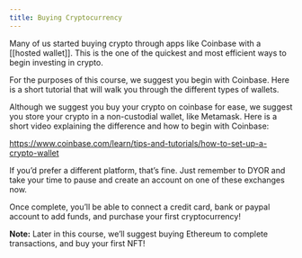 ```yaml
---
title: Buying Cryptocurrency
---
```




Many of us started buying crypto through apps like Coinbase with a [[hosted wallet]]. This is the one of the quickest and most efficient ways to begin investing in crypto.

For the purposes of this course, we suggest you begin with Coinbase. Here is a short tutorial that will walk you through the different types of wallets.

Although we suggest you buy your crypto on coinbase for ease, we suggest you store your crypto in a non-custodial wallet, like Metamask. Here is a short video explaining the difference and how to begin with Coinbase:

https://www.coinbase.com/learn/tips-and-tutorials/how-to-set-up-a-crypto-wallet

If you’d prefer a different platform, that’s fine. Just remember to DYOR and take your time to pause and create an account on one of these exchanges now.

Once complete, you’ll be able to connect a credit card, bank or paypal account to add funds, and purchase your first cryptocurrency!

**Note:** Later in this course, we’ll suggest buying Ethereum to complete transactions, and buy your first NFT!
